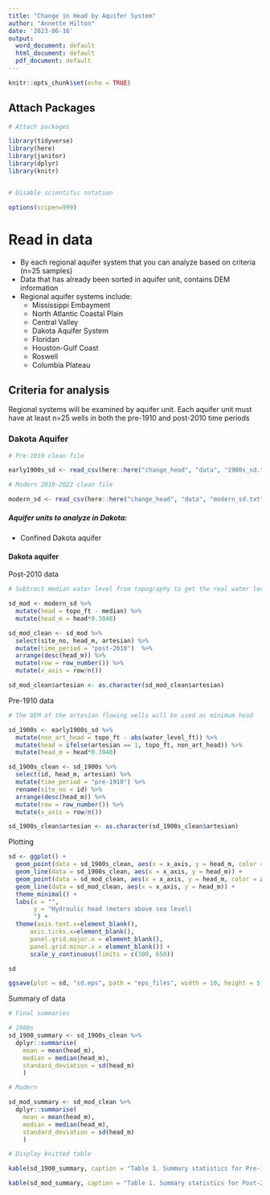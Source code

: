 ```yaml
---
title: "Change in Head by Aquifer System"
author: "Annette Hilton"
date: '2023-06-16'
output:
  word_document: default
  html_document: default
  pdf_document: default
---
```


```r
knitr::opts_chunk$set(echo = TRUE)
```


## Attach Packages

```r
# Attach packages 

library(tidyverse)
library(here)
library(janitor)
library(dplyr)
library(knitr)


# Disable scientific notation 

options(scipen=999)
```

# Read in data 

- By each regional aquifer system that you can analyze based on criteria (n=25 samples)
- Data that has already been sorted in aquifer unit, contains DEM information 
- Regional aquifer systems include: 
  - Mississippi Embayment
  - North Atlantic Coastal Plain 
  - Central Valley 
  - Dakota Aquifer System
  - Floridan 
  - Houston-Gulf Coast 
  - Roswell
  - Columbia Plateau 

## Criteria for analysis 

Regional systems will be examined by aquifer unit. 
Each aquifer unit must have at least n=25 wells in both the pre-1910 and post-2010 time periods 


### Dakota Aquifer   

```r
# Pre-1910 clean file 

early1900s_sd <- read_csv(here::here("change_head", "data", "1900s_sd.txt"))

# Modern 2010-2022 clean file 

modern_sd <- read_csv(here::here("change_head", "data", "modern_sd.txt"))
```

##### Aquifer units to analyze in Dakota: 

- Confined Dakota aquifer 

#### Dakota aquifer 

Post-2010 data 

```r
# Subtract median water level from topography to get the real water level 

sd_mod <- modern_sd %>% 
  mutate(head = topo_ft - median) %>% 
  mutate(head_m = head*0.3048)

sd_mod_clean <- sd_mod %>% 
  select(site_no, head_m, artesian) %>% 
  mutate(time_period = "post-2010")  %>% 
  arrange(desc(head_m)) %>% 
  mutate(row = row_number()) %>% 
  mutate(x_axis = row/n())

sd_mod_clean$artesian <- as.character(sd_mod_clean$artesian)

```

Pre-1910 data

```r
# The DEM of the artesian flowing wells will be used as minimum head 

sd_1900s <- early1900s_sd %>% 
  mutate(non_art_head = topo_ft - abs(water_level_ft)) %>% 
  mutate(head = ifelse(artesian == 1, topo_ft, non_art_head)) %>%
  mutate(head_m = head*0.3048)

sd_1900s_clean <- sd_1900s %>% 
  select(id, head_m, artesian) %>% 
  mutate(time_period = "pre-1910") %>% 
  rename(site_no = id) %>% 
  arrange(desc(head_m)) %>% 
  mutate(row = row_number()) %>% 
  mutate(x_axis = row/n())

sd_1900s_clean$artesian <- as.character(sd_1900s_clean$artesian)
```

Plotting 

```r

sd <- ggplot() + 
  geom_point(data = sd_1900s_clean, aes(x = x_axis, y = head_m, color = artesian), size = 2.5) +
  geom_line(data = sd_1900s_clean, aes(x = x_axis, y = head_m)) +
  geom_point(data = sd_mod_clean, aes(x = x_axis, y = head_m, color = artesian), shape = 15, size = 2.5) +
  geom_line(data = sd_mod_clean, aes(x = x_axis, y = head_m)) +
  theme_minimal() +
  labs(x = "", 
       y = "Hydraulic head (meters above sea level)
       ") +
  theme(axis.text.x=element_blank(),
      axis.ticks.x=element_blank(), 
      panel.grid.major.x = element_blank(),
      panel.grid.minor.x = element_blank()) +
      scale_y_continuous(limits = c(300, 650))

sd

ggsave(plot = sd, "sd.eps", path = "eps_files", width = 10, height = 5, units = "in")

```

Summary of data 

```r
# Final summaries 

# 1900s 
sd_1900_summary <- sd_1900s_clean %>%  
  dplyr::summarise(
    mean = mean(head_m), 
    median = median(head_m),
    standard_deviation = sd(head_m)
    )

# Modern 

sd_mod_summary <- sd_mod_clean %>%  
  dplyr::summarise(
    mean = mean(head_m), 
    median = median(head_m),
    standard_deviation = sd(head_m)
    )
```

```r

# Display knitted table 

kable(sd_1900_summary, caption = "Table 1. Summary statistics for Pre-1910")

kable(sd_mod_summary, caption = "Table 1. Summary statistics for Post-2010")

```